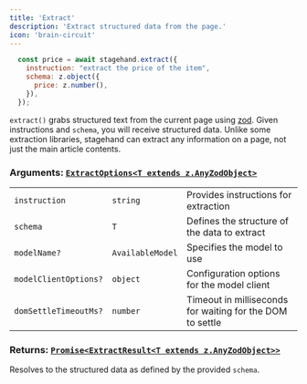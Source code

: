 ```yaml
---
title: 'Extract'
description: 'Extract structured data from the page.'
icon: 'brain-circuit'
---
```


```javascript
  const price = await stagehand.extract({
    instruction: "extract the price of the item",
    schema: z.object({
      price: z.number(),
    }),
  });
```

`extract()` grabs structured text from the current page using [zod](https://github.com/colinhacks/zod). Given instructions and `schema`, you will receive structured data. Unlike some extraction libraries, stagehand can extract any information on a page, not just the main article contents.

### **Arguments:** [`ExtractOptions<T extends z.AnyZodObject>`](https://github.com/browserbase/stagehand/blob/9605836ee6b8207ed7dc9146e12ced1c78630d59/types/stagehand.ts#L66-L72)

  | | | |
  |-------|------|-------------|
  | `instruction` | `string` | Provides instructions for extraction |
  | `schema` | `T` | Defines the structure of the data to extract |
  | `modelName?` | `AvailableModel` | Specifies the model to use |
  | `modelClientOptions?` | `object` | Configuration options for the model client |
  | `domSettleTimeoutMs?` | `number` | Timeout in milliseconds for waiting for the DOM to settle |

### **Returns:** [`Promise<ExtractResult<T extends z.AnyZodObject>>`](https://github.com/browserbase/stagehand/blob/9605836ee6b8207ed7dc9146e12ced1c78630d59/types/stagehand.ts#L74)

Resolves to the structured data as defined by the provided `schema`.
